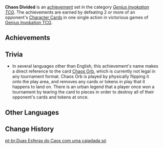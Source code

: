 {{Achievement Set Infobox
|primogems    = {{Achievement/Primogems|Chaos Divided}}
|total        = {{Achievement/Total|Chaos Divided}}
|category     = Genius Invokation TCG (Achievement)
}}
'''Chaos Divided''' is an [[achievement]] set in the category ''[[Genius Invokation TCG (Achievement)|Genius Invokation TCG]]''. The achievements are earned by defeating 2 or more of an opponent's [[Character Card]]s in one single action in victorious games of [[Genius Invokation TCG]].

==Achievements==
{{Achievements by Category Table|Chaos Divided}}
<!--
==Notes==
* -->
==Trivia==
* In several languages other than English, this achievement's name makes a direct reference to the ''{{w|Magic: The Gathering}}'' card [[w:c:mtg:Chaos Orb|Chaos Orb]], which is currently not legal in any tournament format. Chaos Orb is played by physically flipping it onto the play area, and removes any cards or tokens in play that it happens to land on. There is an urban legend that a player once won a tournament by tearing the card to pieces in order to destroy all of their opponent's cards and tokens at once.

==Other Languages==
{{Other Languages
|en      = Chaos Divided
|zhs     = 一撕两半混沌球
|zhs_rm  = Yīsī Liǎngbàn Hùndùn-qiú
|zht     = 一撕兩半混沌球
|zht_rm  = Yīsī Liǎngbàn Hùndùn-qiú
|zh_tl   = Chaos Orb, Torn in Half
|ja      = バラバラにされたカオスオーブ
|ja_rm   = Parapara ni Sareta Kaosu Oobu
|ja_tl   = Chaos Orb, Torn to Pieces
|ko      = 찢어진 카오스 오브
|ko_tl   = Torn Chaos Orb
|es      = Esfera del caos dividida
|es_tl   = Sphere of Divided Chaos
|fr      = D'un tour deux méchants
|fr_tl   = Kill Two Villains With One Trick
|ru      = Разлом хаоса
|ru_tl   = Chaos Fault
|th      = หนึ่งเดียวสะบั้นสอง
|th_rm   = 
|th_tl   = 
|vi      = Chia Đôi Vùng Hỗn Mang
|vi_tl   = 
|de      = Zwei Fliegen mit einer Klappe
|de_tl   = Two Flies with One Flap
|de_note = Same idiomatic meaning as "{{wt|kill two birds with one stone}}."
|id      = Sekali Mendayung Dua Tiga Pulau Terlampaui
|id_tl   = Once Rowing, Two and Three Islands are Passed
|id_note = {{id|Sekali Mendayung Dua Tiga Pulau Terlampaui}} is an Indonesian idiom, equivalent to the English idiom "{{wt|kill two birds with one stone}}."
|pt      = Duas Esferas do Caos com uma cajadada só
|pt_tl   = Two Chaos Spheres With One Hit of the Staff
|pt_note = {{pt|Duas Esferas do Caos com uma cajadada só}} is a Portuguese idiom, equivalent to the English idiom "{{wt|kill two birds with one stone}}."
|tr      = Kaos Bölünmesi
|tr_tl   = Chaos Division
|it      = Caos diviso
|it_tl   = Chaos Divided
}}

==Change History==
{{Change History|3.3}}
<!--
==References==
{{Reflist}}
-->

[[pt-br:Duas Esferas do Caos com uma cajadada só]]